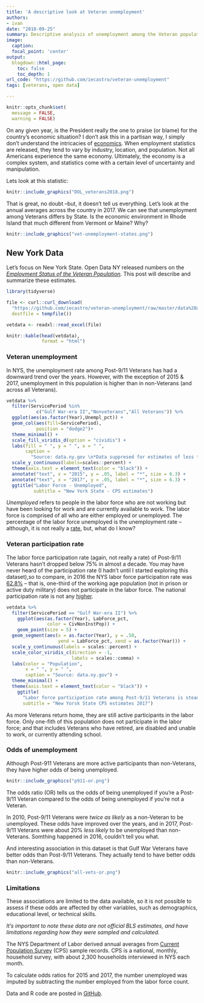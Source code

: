 ```yaml
---
title: 'A descriptive look at Veteran unemployment'
authors:
- ivan
date: "2018-09-25"
summary: Descriptive analysis of unemployment among the Veteran population of New York State
image:
  caption:
  focal_point: 'center'
output:
  blogdown::html_page:
    toc: false
    toc_depth: 1
url_code: "https://github.com/iecastro/veteran-unemployment"
tags: [veterans, open data]

---
```


```r
knitr::opts_chunk$set(
  message = FALSE,
  warning = FALSE)

```

On any given year, is the President really the one to praise (or blame) for the country's economic situation? I don't ask this in a partisan way, I simply don't understand the intricacies of [economics](https://www.npr.org/tags/146988256/u-s-economy). When employment statistics are released, they tend to vary by industry, location, and population. Not all Americans experience the same economy. Ultimately, the economy is a complex system, and statistics come with a certain level of uncertainty and manipulation.


Lets look at this statistic:


```r
knitr::include_graphics("DOL_veterans2018.png")

```


That is great, no doubt --but, it doesn't tell us everything. Let's look at the annual averages across the country in 2017. We can see that unemployment among Veterans differs by State. Is the economic environment in Rhode Island that much different from Vermont or Maine? Why?

```r
knitr::include_graphics("vet-unemployment-states.png")

```


## New York Data

Let's focus on New York State. Open Data NY released numbers on the [*Employment Status of the Veteran Population*](https://data.ny.gov/Economic-Development/Employment-Status-of-the-Veteran-Population-18-Yea/xnam-chv6). This post will describe and summarize these estimates.

```r
library(tidyverse)

file <- curl::curl_download(
  "https://github.com/iecastro/veteran-unemployment/raw/master/data%20and%20codebook/cpsdata_APR2018.xlsx",
  destfile = tempfile())

vetdata <- readxl::read_excel(file)

knitr::kable(head(vetdata),
             format = "html")
```


### Veteran unemployment 

In NYS, the unemployment rate among Post-9/11 Veterans has had a downward trend
over the years. However, with the exception of 2015 & 2017, unemployment in this population is higher than in non-Veterans (and across all Veterans). 

 
```r

vetdata %>% 
  filter(ServicePeriod %in% 
           c("Gulf War-era II","Nonveterans","All Veterans")) %>%
  ggplot(aes(as.factor(Year),Unempl_pct)) + 
  geom_col(aes(fill=ServicePeriod), 
           position = "dodge2")+
  theme_minimal() + 
  scale_fill_viridis_d(option = "cividis") +
  labs(fill = " ", y = " ", x = " ",
       caption = 
         "Source: data.ny.gov \n*Data suppresed for estimates of less than 5,000 individuals") + 
  scale_y_continuous(labels=scales::percent) + 
  theme(axis.text = element_text(color = "black")) +
  annotate("text", x = "2015", y = .05, label = "*", size = 6.3) +
  annotate("text", x = "2017", y = .05, label = "*", size = 6.3) +
  ggtitle("Labor Force - Unemployed", 
          subtitle = "New York State - CPS estimates")  

```

*Unemployed* refers to people in the labor force who are not working but have been looking for work and are currently available to work. The labor force is comprised of all who are either employed or unemployed. The percentage of the labor force unemployed is the unemployment rate -- although, it is not really a [rate](http://sphweb.bumc.bu.edu/otlt/MPH-Modules/PH/BasicQuantitativeConcepts/BasicQuantitativeConcepts4.html), but, what do I know?

### Veteran participation rate

The labor force participation rate (again, not really a rate) of Post-9/11 Veterans hasn't dropped below 75% in almost a decade. You may have never heard of the participation rate (I hadn't until I started exploring this dataset),so to compare, in 2016 the NYS labor force participation rate was [62.8%](https://www.osc.state.ny.us/reports/economic/labor-force-trends-nys-2017.pdf) -- that is, one-third of the working age population (not in prison or active duty military) does not participate in the labor force.  The national participation rate is not any [higher](https://data.bls.gov/timeseries/LNS11300000). 


```r
vetdata %>% 
  filter(ServicePeriod == "Gulf War-era II") %>%
    ggplot(aes(as.factor(Year), LabForce_pct,
               color = CivNonInstPop)) +
    geom_point(size = 5) + 
  geom_segment(aes(x = as.factor(Year), y = .50, 
                   yend = LabForce_pct, xend = as.factor(Year))) + 
  scale_y_continuous(labels = scales::percent) + 
  scale_color_viridis_c(direction = -1,
                        labels = scales::comma) +
  labs(color = "Population", 
       x = " ", y = " ", 
       caption = "Source: data.ny.gov") + 
  theme_minimal() + 
  theme(axis.text = element_text(color = "black")) +
    ggtitle(
      "Labor force participation rate among Post-9/11 Veterans is steady, \nin spite of an increasing population",
      subtitle = "New Yorsk State CPS estimates 2017")
```

As more Veterans return home, they are still active participants in the labor force. Only one-fith of this population does not participate in the labor force; and that includes Veterans who have retired, are disabled and unable to work, or currently attending school.

### Odds of unemployment 

Although Post-911 Veterans are more active participants than non-Veterans, they have higher odds of being unemployed.


```r

knitr::include_graphics("p911-or.png")

```

The odds ratio (OR) tells us the odds of being unemployed if you're a Post-9/11 Veteran compared to the odds of being unemployed if you're not a Veteran. 

In 2010, Post-9/11 Veterans were *twice as likely* as a non-Veteran to be unemployed. These odds have improved over the years, and in 2017, Post-9/11 Veterans were about 20% *less likely* to be unemployed than non-Veterans. Somthing happened in 2016, couldn't tell you what.

And interesting association in this dataset is that Gulf War Veterans have better odds than Post-9/11 Veterans.  They actually tend to have better odds than non-Veterans. 


```r

knitr::include_graphics("all-vets-or.png")

```

### Limitations

These associations are limited to the data available, so it is not possible to assess if these odds are affected by other variables, such as demographics, educational level, or technical skills.

*It's important to note these data are not official BLS estimates, and have limitations regarding how they were sampled and calculated.*

The NYS Department of Labor derived annual averages from [Current Population Survey](https://www.bls.gov/cps/documentation.htm) (CPS) sample records. CPS is a national, monthly, household survey, with about 2,300 households interviewed in NYS each month.

To calculate odds ratios for 2015 and 2017, the number unemployed was imputed by subtracting the number employed from the labor force count.

Data and R code are posted in [GitHub](https://github.com/iecastro/veteran-unemployment). 

